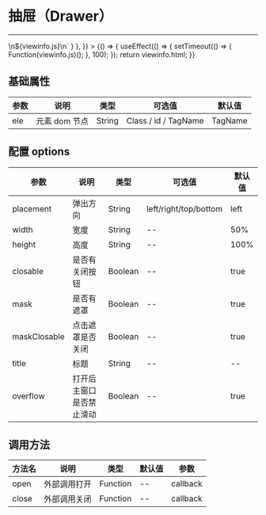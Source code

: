 
# 抽屉（Drawer）

---

<Meta title="复用组件/抽屉(Drawer)" />

<Canvas>
    <Story
        name="抽屉(Drawer)"
        height="300px"
        parameters={{
            docs: { source: { code: `${viewinfo.html}\n\n<script type="text/javascript">\n${viewinfo.js}\n</script>` } },
        }}
    >
        {() => {
            useEffect(() => {
                setTimeout(() => {
                    Function(viewinfo.js)();
                }, 100);
            });
            return viewinfo.html;
        }}
    </Story>
</Canvas>

## 基础属性

| 参数 | 说明          | 类型   | 可选值               | 默认值  |
| ---- | ------------- | ------ | -------------------- | ------- |
| ele  | 元素 dom 节点 | String | Class / id / TagName | TagName |

## 配置 options

| 参数         | 说明                     | 类型    | 可选值                | 默认值 |
| ------------ | ------------------------ | ------- | --------------------- | ------ |
| placement    | 弹出方向                 | String  | left/right/top/bottom | left   |
| width        | 宽度                     | String  | --                    | 50%    |
| height       | 高度                     | String  | --                    | 100%   |
| closable     | 是否有关闭按钮           | Boolean | --                    | true   |
| mask         | 是否有遮罩               | Boolean | --                    | true   |
| maskClosable | 点击遮罩是否关闭         | Boolean | --                    | true   |
| title        | 标题                     | String  | --                    | --     |
| overflow     | 打开后主窗口是否禁止滑动 | Boolean | --                    | true   |

## 调用方法

| 方法名 | 说明         | 类型     | 默认值 | 参数     |
| ------ | ------------ | -------- | ------ | -------- |
| open   | 外部调用打开 | Function | --     | callback |
| close  | 外部调用关闭 | Function | --     | callback |
